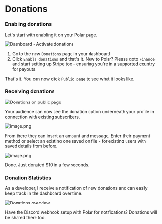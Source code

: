 # Donations

### Enabling donations

Let's start with enabling it on your Polar page.

![Dashboard - Activate donations](https://7vk6rcnylug0u6hg.public.blob.vercel-storage.com/image-BqYZ5aAViEUOfTGgGxtXGkqd6ll86g.png)

1. Go to the new `Donations` page in your dashboard
2. Click `Enable donations` and that's it. New to Polar? Please goto `Finance` and start setting up Stripe too - ensuring you're in a [supported country](https://docs.polar.sh/faq/maintainers/#which-countries-are-supported) for payouts.

That's it. You can now click `Public page` to see what it looks like.

### Receiving donations

![Donations on public page](https://7vk6rcnylug0u6hg.public.blob.vercel-storage.com/Screenshot%202024-04-09%20at%2015.25.31-qDEuFbVKeROgq3cQVFAheHpYMe81AT.png)

Your audience can now see the donation option underneath your profile in connection with existing subscribers. 

![image.png](https://7vk6rcnylug0u6hg.public.blob.vercel-storage.com/image-eZTyJYoMe9a3lXEKZTTnE7YHlGs9IZ.png)

From there they can insert an amount and message. Enter their payment method or select an existing one saved on file - for existing users with saved details from before.

![image.png](https://7vk6rcnylug0u6hg.public.blob.vercel-storage.com/image-cfRoaMk3KtSmzyBYk2MUajNHNZy12e.png)

Done. Just donated $10 in a few seconds.

### Donation Statistics

As a developer, I receive a notification of new donations and can easily keep track in the dashboard over time.

![Donations overview](https://7vk6rcnylug0u6hg.public.blob.vercel-storage.com/image-7jmwiqXBN6CwIyEdpMcgVoNfPjG0Jm.png)

Have the Discord webhook setup with Polar for notifications? Donations will be shared there too.










